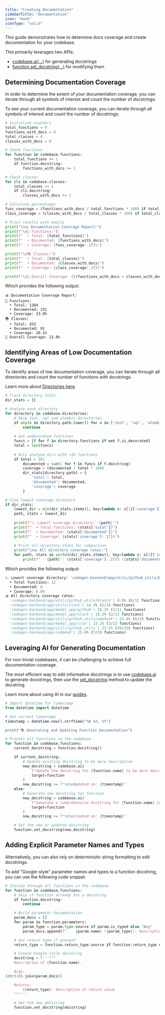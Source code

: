 ```yaml
---
title: "Creating Documentation"
sidebarTitle: "Documentation"
icon: "book"
iconType: "solid"
---
```


This guide demonstrates how to determine docs coverage and create documentation for your codebase.

This primarily leverages two APIs:
- [codebase.ai(...)](/api-reference/core/Codebase#ai) for generating docstrings
- [function.set_docstring(...)](/api-reference/core/HasBlock#set-docstring) for modifying them

## Determining Documentation Coverage

In order to determine the extent of your documentation coverage, you can iterate through all symbols of interest and count the number of docstrings:

To see your current documentation coverage, you can iterate through all symbols of interest and count the number of docstrings:

```python python
# Initialize counters
total_functions = 0
functions_with_docs = 0
total_classes = 0
classes_with_docs = 0

# Check functions
for function in codebase.functions:
    total_functions += 1
    if function.docstring:
        functions_with_docs += 1

# Check classes
for cls in codebase.classes:
    total_classes += 1
    if cls.docstring:
        classes_with_docs += 1

# Calculate percentages
func_coverage = (functions_with_docs / total_functions * 100) if total_functions > 0 else 0
class_coverage = (classes_with_docs / total_classes * 100) if total_classes > 0 else 0

# Print results with emojis
print("\n📊 Documentation Coverage Report:")
print(f"\n📝 Functions:")
print(f"  • Total: {total_functions}")
print(f"  • Documented: {functions_with_docs}")
print(f"  • Coverage: {func_coverage:.1f}%")

print(f"\n📚 Classes:")
print(f"  • Total: {total_classes}")
print(f"  • Documented: {classes_with_docs}")
print(f"  • Coverage: {class_coverage:.1f}%")

print(f"\n🎯 Overall Coverage: {((functions_with_docs + classes_with_docs) / (total_functions + total_classes) * 100):.1f}%")
```

Which provides the following output:
```
📊 Documentation Coverage Report:
📝 Functions:
  • Total: 1384
  • Documented: 331
  • Coverage: 23.9%
📚 Classes:
  • Total: 453
  • Documented: 91
  • Coverage: 20.1%
🎯 Overall Coverage: 23.0%
```

## Identifying Areas of Low Documentation Coverage


To identify areas of low documentation coverage, you can iterate through all directories and count the number of functions with docstrings.

<Note>Learn more about [Directories here](/building-with-codegen/files-and-directories).</Note>

```python python
# Track directory stats
dir_stats = {}

# Analyze each directory
for directory in codebase.directories:
    # Skip test, sql and alembic directories
    if any(x in directory.path.lower() for x in ['test', 'sql', 'alembic']):
        continue
        
    # Get undecorated functions
    funcs = [f for f in directory.functions if not f.is_decorated]
    total = len(funcs)
    
    # Only analyze dirs with >10 functions
    if total > 10:
        documented = sum(1 for f in funcs if f.docstring)
        coverage = (documented / total * 100)
        dir_stats[directory.path] = {
            'total': total,
            'documented': documented,
            'coverage': coverage
        }

# Find lowest coverage directory
if dir_stats:
    lowest_dir = min(dir_stats.items(), key=lambda x: x[1]['coverage'])
    path, stats = lowest_dir
    
    print(f"📉 Lowest coverage directory: '{path}'")
    print(f"  • Total functions: {stats['total']}")
    print(f"  • Documented: {stats['documented']}")
    print(f"  • Coverage: {stats['coverage']:.1f}%")
    
    # Print all directory stats for comparison
    print("\n📊 All directory coverage rates:")
    for path, stats in sorted(dir_stats.items(), key=lambda x: x[1]['coverage']):
        print(f"  '{path}': {stats['coverage']:.1f}% ({stats['documented']}/{stats['total']} functions)")
```

Which provides the following output:
```python
📉 Lowest coverage directory: 'codegen-backend/app/utils/github_utils/branch'
  • Total functions: 12
  • Documented: 0
  • Coverage: 0.0%
📊 All directory coverage rates:
  'codegen-backend/app/utils/github_utils/branch': 0.0% (0/12 functions)
  'codegen-backend/app/utils/slack': 14.3% (2/14 functions)
  'codegen-backend/app/modal_app/github': 18.2% (2/11 functions)
  'codegen-backend/app/modal_app/slack': 18.2% (2/11 functions)
  'codegen-backend/app/utils/github_utils/webhook': 21.4% (6/28 functions)
  'codegen-backend/app/modal_app/cron': 23.1% (3/13 functions)
  'codegen-backend/app/utils/github_utils': 23.5% (39/166 functions)
  'codegen-backend/app/codemod': 25.0% (7/28 functions)
```

## Leveraging AI for Generating Documentation

For non-trivial codebases, it can be challenging to achieve full documentation coverage.

The most efficient way to edit informative docstrings is to use [codebase.ai](/api-reference/core/Codebase#ai) to generate docstrings, then use the [set_docstring](/api-reference/core/HasBlock#set-docstring) method to update the docstring.

<Tip>Learn more about using AI in our [guides](/building-with-codegen/calling-out-to-llms).</Tip>

```python python
# Import datetime for timestamp
from datetime import datetime

# Get current timestamp
timestamp = datetime.now().strftime("%B %d, %Y")

print("📚 Generating and Updating Function Documentation")

# Process all functions in the codebase
for function in codebase.functions:
    current_docstring = function.docstring()

    if current_docstring:
        # Update existing docstring to be more descriptive
        new_docstring = codebase.ai(
            f"Update the docstring for {function.name} to be more descriptive and comprehensive.",
            target=function
        )
        new_docstring += f"\n\nUpdated on: {timestamp}"
    else:
        # Generate new docstring for function
        new_docstring = codebase.ai(
            f"Generate a comprehensive docstring for {function.name} including parameters, return type, and description.",
            target=function
        )
        new_docstring += f"\n\nCreated on: {timestamp}"

    # Set the new or updated docstring
    function.set_docstring(new_docstring)
```



## Adding Explicit Parameter Names and Types

Alternatively, you can also rely on deterministic string formatting to edit docstrings.

To add "Google-style" parameter names and types to a function docstring, you can use the following code snippet:

```python python
# Iterate through all functions in the codebase
for function in codebase.functions:
    # Skip if function already has a docstring
    if function.docstring:
        continue

    # Build parameter documentation
    param_docs = []
    for param in function.parameters:
        param_type = param.type.source if param.is_typed else "Any"
        param_docs.append(f"    {param.name} ({param_type}): Description of {param.name}")

    # Get return type if present
    return_type = function.return_type.source if function.return_type else "None"

    # Create Google-style docstring
    docstring = f'''"""
    Description of {function.name}.

    Args:
{chr(10).join(param_docs)}

    Returns:
        {return_type}: Description of return value
    """'''

    # Set the new docstring
    function.set_docstring(docstring)
```
